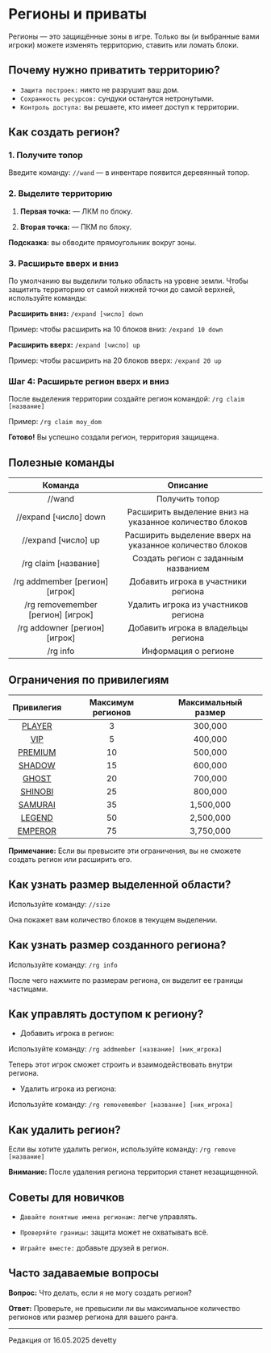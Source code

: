 # Регионы и приваты

Регионы — это защищённые зоны в игре. Только вы (и выбранные вами игроки) можете изменять территорию, ставить или ломать блоки.

## Почему нужно приватить территорию?

- ```Защита построек:``` никто не разрушит ваш дом.
- ```Сохранность ресурсов:``` сундуки останутся нетронутыми.
- ```Контроль доступа:``` вы решаете, кто имеет доступ к территории.

## Как создать регион?

### 1. Получите топор

Введите команду: ```//wand``` — в инвентаре появится деревянный топор.

### 2. Выделите территорию

1. **Первая точка:** — ЛКМ по блоку.

2. **Вторая точка:** — ПКМ по блоку.

**Подсказка:** вы обводите прямоугольник вокруг зоны.

### 3. Расширьте вверх и вниз

По умолчанию вы выделили только область на уровне земли. Чтобы защитить территорию от самой нижней точки до самой верхней, используйте команды:

**Расширить вниз:** ```/expand [число] down```

Пример: чтобы расширить на 10 блоков вниз: ```/expand 10 down```

**Расширить вверх:** ```/expand [число] up```

Пример: чтобы расширить на 20 блоков вверх: ```/expand 20 up```

### Шаг 4: Расширьте регион вверх и вниз

После выделения территории создайте регион командой: ```/rg claim [название]```

Пример: ```/rg claim moy_dom```

**Готово!** Вы успешно создали регион, территория защищена.

## Полезные команды

| Команда | Описание |
| :---------: | :---------: |
| //wand | Получить топор |
| //expand [число] down | Расширить выделение вниз на указанное количество блоков |
| //expand [число] up | Расширить выделение вверх на указанное количество блоков |
| /rg claim [название] | Создать регион с заданным названием |
| /rg addmember [регион] [игрок] | Добавить игрока в участники региона |
| /rg removemember [регион] [игрок] | Удалить игрока из участников региона |
| /rg addowner [регион] [игрок] | Добавить игрока в владельцы региона |
| /rg info | Информация о регионе |

## Ограничения по привилегиям

| Привилегия | Максимум регионов | Максимальный размер |
| :---------: | :---------: | :---------: |
| [PLAYER](https://www.etty.su/docs/wiki/donate/player) | 3 | 300,000 |
| [VIP](https://www.etty.su/docs/wiki/donate/vip) | 5 | 400,000 |
| [PREMIUM](https://www.etty.su/docs/wiki/donate/premium) | 10 | 500,000 |
| [SHADOW](https://www.etty.su/docs/wiki/donate/shadow) | 15 | 600,000 |
| [GHOST](https://www.etty.su/docs/wiki/donate/ghost) | 20 | 700,000 |
| [SHINOBI](https://www.etty.su/docs/wiki/donate/shinobi) | 25 | 800,000 |
| [SAMURAI](https://www.etty.su/docs/wiki/donate/samurai) | 35 | 1,500,000 |
| [LEGEND](https://www.etty.su/docs/wiki/donate/legend) | 50 | 2,500,000 |
| [EMPEROR](https://www.etty.su/docs/wiki/donate/emperor) | 75 | 3,750,000 |

**Примечание:** Если вы превысите эти ограничения, вы не сможете создать регион или расширить его.

## Как узнать размер выделенной области?

Используйте команду: ```//size```

Она покажет вам количество блоков в текущем выделении.

## Как узнать размер созданного региона?

Используйте команду: ```/rg info```

После чего нажмите по размерам региона, он выделит ее границы частицами.

## Как управлять доступом к региону?

- Добавить игрока в регион: 

Используйте команду: ```/rg addmember [название] [ник_игрока]```

Теперь этот игрок сможет строить и взаимодействовать внутри региона.

- Удалить игрока из региона:

Используйте команду: ```/rg removemember [название] [ник_игрока]```

## Как удалить регион?

Если вы хотите удалить регион, используйте команду: ```/rg remove [название]```

**Внимание:** После удаления региона территория станет незащищенной.

## Советы для новичков

- ```Давайте понятные имена регионам:``` легче управлять.

- ```Проверяйте границы:``` защита может не охватывать всё.

- ```Играйте вместе:``` добавьте друзей в регион.

## Часто задаваемые вопросы

**Вопрос:** Что делать, если я не могу создать регион?

**Ответ:** Проверьте, не превысили ли вы максимальное количество регионов или размер региона для вашего ранга.

--------

<Badge bgColor="#ffad47" textColor="#000000">Редакция от 16.05.2025</Badge> <Badge bgColor="#88bfbd" textColor="#000000">devetty</Badge>